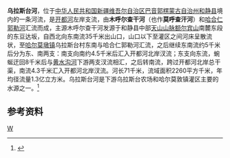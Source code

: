 {{About|和静县境内开都河的一条支流|和静县另一条“乌拉斯台河”|黄水沟河}}
'''乌拉斯台河'''，位于[[中华人民共和国|中华人民共和国]][[新疆维吾尔自治区|新疆维吾尔自治区]][[巴音郭楞蒙古自治州|巴音郭楞蒙古自治州]][[和静县|和静县]]境内的一条河流，是[[开都河|开都河]]左岸支流，由'''木呼尔查干河'''（也作'''莫呼查汗河'''）和[[哈合仁郭勒河|哈合仁郭勒河]]汇流而成，主源木呼尔查干河发源于和静县中部[[天山山脉|天山山脉]][[额尔宾山|额尔宾山]]南麓东段的东豆达坂，自西北向东南流35千米出山口，山口以下至灌区之间河床呈散流状，至[[哈尔莫墩镇|哈尔莫墩镇]]乌拉斯台村东南与哈合仁郭勒河汇流，之后继续东南流约5千米后分为东、南两支：南支向南约4.5千米后汇入开都河北岸汊流；东支向东流，蜿蜒迂回8千米后与[[黄水沟河|黄水沟河]]下游两支汊流相汇，之后转南流，跨过开都河北岸总干渠，南流4.3千米汇入开都河北岸汊流。河长71千米，流域面积2260平方千米，年均径流量1.3亿立方米。乌拉斯台河是下游乌拉斯台农场和哈尔莫敦镇灌区主要的水源之一。<ref name="中国河湖大典">{{cite book zh |author=《[[中国河湖大典|中国河湖大典]]》编纂委员会 |title=《中国河湖大典·西北诸河卷》 |format=M |edition=1 |location=北京 |publisher=中国水利水电出版社 |date=2014年8月 |pages=38页 |id= ISBN 978-7-5170-2566-5}}</ref>


== 参考资料 ==
{{reflist}}

[[Category:新疆河流|W]]